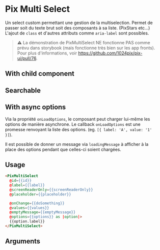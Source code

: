 
<Meta
  title='Form/Multi Select'
  component='Multi Select'
  argTypes={stories.argTypes}
/>

# Pix Multi Select

Un select custom permettant une gestion de la multiselection. Permet de passer soit du texte brut soit des composants à sa liste. (PixStars etc...)
L'ajout de ``class`` et d'autres attributs comme ``aria-label`` sont possibles.

> ⚠️ La démonstration de PixMultiSelect NE fonctionne PAS comme prévu dans storybook (mais fonctionne très bien sur les app fronts). Pour plus d'informations, voir https://github.com/1024pix/pix-ui/pull/76.

## With child component
<Canvas>
  <Story name="With child component" story={stories.multiSelectWithChildComponent} height={310} />
</Canvas>

## Searchable
<Canvas>
  <Story name="Searchable" story={stories.multiSelectSearchable} height={330}/>
</Canvas>

## With async options

Via la propriété `onLoadOptions`, le composant peut charger lui-même les options de manière asynchrone.
Le callback `onLoadOptions` est une promesse renvoyant la liste des options. (eg. `[{ label: 'A', value: '1' }]`).

Il est possible de donner un message via `loadingMessage` à afficher à la place des options pendant que celles-ci soient chargées.

<Canvas>
  <Story name="With async options" story={stories.multiSelectAsyncOptions} height={330}/>
</Canvas>

## Usage

```html
<PixMultiSelect
  @id={{id}}
  @label={{label}}
  @screenReaderOnly={{screenReaderOnly}}
  @placeholder={{placeholder}}

  @onChange={{doSomething}}
  @values={{values}}
  @emptyMessage={{emptyMessage}}
  @options={{options}} as |option|>
  {{option.label}}
</PixMultiSelect>
```

## Arguments

<ArgsTable story="Searchable" />
